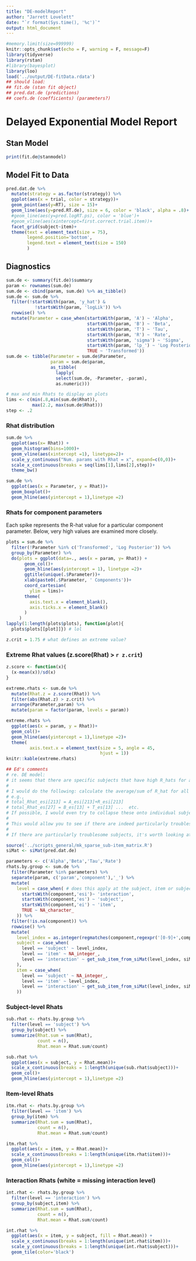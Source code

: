 ```yaml
---
title: "DE-modelReport"
author: "Jarrett Lovelett"
date: "`r format(Sys.time(), '%c')`"
output: html_document
---
```


```r
#memory.limit(size=999999)
knitr::opts_chunk$set(echo = F, warning = F, message=F)
library(tidyverse)
library(rstan)
#library(bayesplot)
library(loo)
load('../output/DE-fitData.rdata')
## should load:
## fit.de (stan fit object)
## pred.dat.de (predictions)
## coefs.de (coefficients) (parameters?)
```

# Delayed Exponential Model Report

## Stan Model
```r
print(fit.de@stanmodel)
```

## Model Fit to Data 
```r
pred.dat.de %>%
  mutate(strategy = as.factor(strategy)) %>%
  ggplot(aes(x = trial, color = strategy))+
  geom_point(aes(y=RT), size = 15)+
  geom_line(aes(y=pred.RT.de), size = 6, color = 'black', alpha = .8)+
  #geom_line(aes(y=pred.logRT.ps), color = 'blue')+
  #geom_vline(aes(xintercept=first.correct.trial.item))+
  facet_grid(subject~item)+
  theme(text = element_text(size = 75),
        legend.position='bottom',
        legend.text = element_text(size = 150)
        )
```

<!--## WAIC
```r
# log.lik.de = extract_log_lik(fit.de, parameter_name = "logLik", merge_chains = TRUE)
# # waic.de.full = waic(log.lik.de)
# # waic.de = waic.de.full$estimates['waic','Estimate']
# loo.waic.de <- loo(log.lik.de)

#WAIC for this fit is: `r loo.waic.de`.
```

## Parameter Plots
```r
try(mcmc_intervals(samples.de))


try(mcmc_areas(samples.de))
```
-->
## Diagnostics
```r
sum.de <- summary(fit.de)$summary
param <- rownames(sum.de)
sum.de <- cbind(param, sum.de) %>% as_tibble()
sum.de <- sum.de %>%
  filter(!startsWith(param, 'y_hat') & 
           !startsWith(param, 'logLik')) %>%
  rowwise() %>%
  mutate(Parameter = case_when(startsWith(param, 'A') ~ 'Alpha',
                               startsWith(param, 'B') ~ 'Beta',
                               startsWith(param, 'T') ~ 'Tau',
                               startsWith(param, 'R') ~ 'Rate',
                               startsWith(param, 'sigma') ~ 'Sigma',
                               startsWith(param, 'lp_') ~ 'Log Posterior',
                               TRUE ~ 'Transformed')) 
sum.de <- tibble(Parameter = sum.de$Parameter, 
                 param = sum.de$param,
                 as_tibble(
                   lapply(
                   select(sum.de, -Parameter, -param), 
                   as.numeric)))

# max and min Rhats to display on plots
lims <- c(min(.8,min(sum.de$Rhat)),
          max(2.2, max(sum.de$Rhat)))
step <- .2
```

### Rhat distribution
```r

sum.de %>% 
  ggplot(aes(x= Rhat)) +
  geom_histogram(bins=1000)+
  geom_vline(aes(xintercept =1), linetype=2)+
  scale_y_continuous("Num. params with Rhat = x", expand=c(0,0))+
  scale_x_continuous(breaks = seq(lims[1],lims[2],step))+
  theme_bw()
```

```r
sum.de %>%
  ggplot(aes(x = Parameter, y = Rhat))+
  geom_boxplot()+
  geom_hline(aes(yintercept = 1),linetype =2)
```

### Rhats for component parameters

Each spike represents the R-hat value for a particular component parameter. Below, very high values are examined more closely. 
```r
plots = sum.de %>% 
  filter(!Parameter %in% c('Transformed', 'Log Posterior')) %>%
  group_by(Parameter) %>%
  do(plots = ggplot(data=., aes(x = param, y= Rhat)) +
       geom_col()+
       geom_hline(aes(yintercept = 1), linetype =2)+
       ggtitle(unique(.$Parameter))+
       xlab(paste0(.$Parameter, ' Components'))+
       coord_cartesian( 
         ylim = lims)+
       theme(
         axis.text.x = element_blank(),
         axis.ticks.x = element_blank()
       )
     )
lapply(1:length(plots$plots), function(plot){
  plots$plots[[plot]]}) # lol

```
```r
z.crit = 1.75 # what defines an extreme value?
```

### Extreme Rhat values (z.score(Rhat) > `r z.crit`)

```r
z.score <- function(x){
  (x-mean(x))/sd(x)
}

extreme.rhats <- sum.de %>% 
  mutate(Rhat.z = z.score(Rhat)) %>%
  filter(abs(Rhat.z) > z.crit) %>%
  arrange(Parameter,param) %>%
  mutate(param = factor(param, levels = param))

extreme.rhats %>%
  ggplot(aes(x = param, y = Rhat))+
  geom_col()+
  geom_hline(aes(yintercept = 1),linetype =2)+
  theme(
         axis.text.x = element_text(size = 5, angle = 45, 
                                    hjust = 1))
knitr::kable(extreme.rhats)
```

```r
## Ed's comments
# re. DE model:
# it seems that there are specific subjects that have high R_hats for a bunch of parameters.  So, some subjects seem to converge just fine on all parameters, but others do not.   This might be a consequence of those subjects having data that really are not consistent with a DE model, so there are a bunch of ways you can get a DE model to provide an equally crappy fit to that subject....
# 
# I would do the following: calculate the average/sum of R_hat for all parameters at a given interaction level.
# e.g., 
# total_Rhat_esi[213] = A_esi[213]+R_esi[213]
# total_Rhat_es[27] = B_es[13] + T_es[13] ...  etc.
# If possible, I would even try to collapse these onto individual subjects, to sum all esi that apply to a particular es...
# 
# This would allow you to see if there are indeed particularly troublesome subjects, or items, or conditions, or something -- or if this is weird crazy fitting across the board.
# 
# If there are particularly troublesome subjects, it's worth looking at their data, maybe trying to fit their data in isolation to reproduce their behavior.  At some point we may just chalk it up to a model not being suitable for the data, and thus having convergence issues because of model issues....

source('../scripts_general/mk_sparse_sub-item_matrix.R')
siMat <- siMat(pred.dat.de)

parameters <- c('Alpha','Beta','Tau','Rate')
rhats.by.group <- sum.de %>%
  filter(Parameter %in% parameters) %>%
  separate(param, c('param','component'),'_') %>%
  mutate(
    level = case_when( # does this apply at the subject, item or subject-item level?
      startsWith(component,'esi')~ 'interaction',
      startsWith(component,'es') ~ 'subject',
      startsWith(component,'ei') ~ 'item',
      TRUE ~ NA_character_
    )) %>%
  filter(!is.na(component)) %>%
  rowwise() %>%
  mutate(
    level_index = as.integer(regmatches(component,regexpr('[0-9]+',component))), # which subject, item, or combo is it?
    subject = case_when(
      level == 'subject' ~ level_index,
      level == 'item' ~ NA_integer_,
      level == 'interaction' ~ get_sub_item_from_siMat(level_index, siMat)['subject']
    ),
    item = case_when(
      level == 'subject' ~ NA_integer_,
      level == 'item' ~ level_index,
      level == 'interaction' ~ get_sub_item_from_siMat(level_index, siMat)['item']
    )) 
```

### Subject-level Rhats 

```r
sub.rhat <- rhats.by.group %>% 
  filter(level == 'subject') %>%
  group_by(subject) %>%
  summarize(Rhat.sum = sum(Rhat),
            count = n(),
            Rhat.mean = Rhat.sum/count)

sub.rhat %>%
  ggplot(aes(x = subject, y = Rhat.mean))+
  scale_x_continuous(breaks = 1:length(unique(sub.rhat$subject)))+
  geom_col()+
  geom_hline(aes(yintercept = 1),linetype =2)
```

### Item-level Rhats
```r
itm.rhat <- rhats.by.group %>% 
  filter(level == 'item') %>%
  group_by(item) %>%
  summarize(Rhat.sum = sum(Rhat),
            count = n(),
            Rhat.mean = Rhat.sum/count)

itm.rhat %>%
  ggplot(aes(x = item, y = Rhat.mean))+
  scale_x_continuous(breaks = 1:length(unique(itm.rhat$item)))+
  geom_col()+
  geom_hline(aes(yintercept = 1),linetype =2)

```

### Interaction Rhats (white = missing interaction level)
```r
int.rhat <- rhats.by.group %>% 
  filter(level == 'interaction') %>%
  group_by(subject,item) %>%
  summarize(Rhat.sum = sum(Rhat),
            count = n(),
            Rhat.mean = Rhat.sum/count)

int.rhat %>%
  ggplot(aes(x = item, y = subject, fill = Rhat.mean)) +
  scale_x_continuous(breaks = 1:length(unique(int.rhat$item)))+
  scale_y_continuous(breaks = 1:length(unique(int.rhat$subject)))+
  geom_tile(color='black')
```





